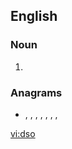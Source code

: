 ==English==

===Noun===
{{en-noun}}

# {{alternative spelling of|dzo|lang=en}}

===Anagrams===
* {{l|en|DOS}}, {{l|en|DoS}}, {{l|en|do's}}, {{l|en|dos}}, {{l|en|ODS}}, {{l|en|ods}}, {{l|en|SDO}}, {{l|en|sod}}

[[vi:dso]]